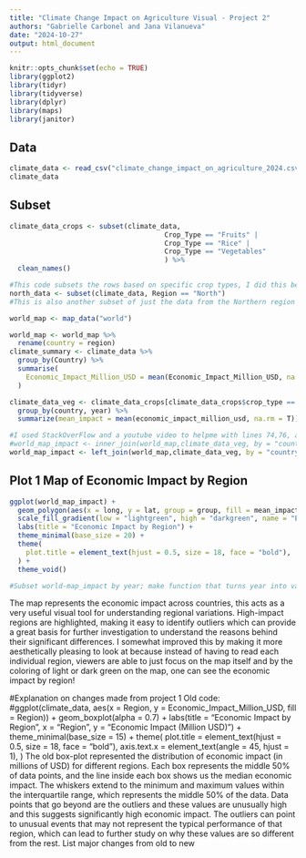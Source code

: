 ```yaml
---
title: "Climate Change Impact on Agriculture Visual - Project 2"
authors: "Gabrielle Carbonel and Jana Vilanueva"
date: "2024-10-27"
output: html_document
---
```


```r
knitr::opts_chunk$set(echo = TRUE)
library(ggplot2)
library(tidyr)
library(tidyverse)
library(dplyr)
library(maps)
library(janitor)
```

## Data

```r
climate_data <- read_csv("climate_change_impact_on_agriculture_2024.csv")
climate_data
```

## Subset

```r
climate_data_crops <- subset(climate_data,
                                      Crop_Type == "Fruits" |
                                      Crop_Type == "Rice" |
                                      Crop_Type == "Vegetables" 
                                      ) %>%
  clean_names()

#This code subsets the rows based on specific crop types, I did this because there were way too many crops to plot on one graph
north_data <- subset(climate_data, Region == "North")
#This is also another subset of just the data from the Northern region
```

```r
world_map <- map_data("world")

world_map <- world_map %>%
  rename(country = region)
climate_summary <- climate_data %>%
  group_by(Country) %>%
  summarise(
    Economic_Impact_Million_USD = mean(Economic_Impact_Million_USD, na.rm = TRUE)
  )

climate_data_veg <- climate_data_crops[climate_data_crops$crop_type == "Vegetables",] %>% 
  group_by(country, year) %>%
  summarize(mean_impact = mean(economic_impact_million_usd, na.rm = T))

#I used StackOverFlow and a youtube video to helpme with lines 74,76, and 77)
#world_map_impact <- inner_join(world_map,climate_data_veg, by = "country")
world_map_impact <- left_join(world_map,climate_data_veg, by = "country")
```

## Plot 1 Map of Economic Impact by Region

```r
ggplot(world_map_impact) +
  geom_polygon(aes(x = long, y = lat, group = group, fill = mean_impact), color = "black") +
  scale_fill_gradient(low = "lightgreen", high = "darkgreen", name = "Economic Impact\n(Million USD)", na.value = "lightgrey") +
  labs(title = "Economic Impact by Region") +
  theme_minimal(base_size = 20) +
  theme(
    plot.title = element_text(hjust = 0.5, size = 18, face = "bold"),
  ) +
  theme_void()

#Subset world-map_impact by year; make function that turns year into variable;loop through years; animation guide
```
The map represents the economic impact across countries, this acts as a very useful visual tool for understanding regional variations. High-impact regions are highlighted, making it easy to identify outliers which can provide a great basis for further investigation to understand the reasons behind their significant differences.
I somewhat improved this by making it more aesthetically pleasing to look at because instead of having to read each individual region, viewers are able to just focus on the map itself and by the coloring of light or dark green on the map, one can see the economic impact by region!

#Explanation on changes made from project 1
Old code:
#ggplot(climate_data, aes(x = Region, y = Economic_Impact_Million_USD, fill = Region)) +
  geom_boxplot(alpha = 0.7) +
  labs(title = "Economic Impact by Region",
       x = "Region",
       y = "Economic Impact (Million USD)") +
  theme_minimal(base_size = 15) +
  theme(
    plot.title = element_text(hjust = 0.5, size = 18, face = "bold"),
    axis.text.x = element_text(angle = 45, hjust = 1),
  )
The old box-plot represented the distribution of economic impact (in millions of USD) for different regions. Each box represents the middle 50% of data points, and the line inside each box shows us the median economic impact. The whiskers extend to the minimum and maximum values within the interquartile range, which represents the middle 50% of the data. Data points that go beyond are the outliers and these values are unusually high and this suggests significantly high economic impact. The outliers can point to unusual events that may not represent the typical performance of that region, which can lead to further study on why these values are so different from the rest.
List major changes from old to new
